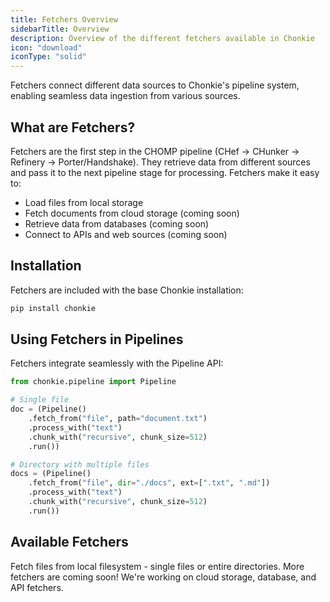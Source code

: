 ```yaml
---
title: Fetchers Overview
sidebarTitle: Overview
description: Overview of the different fetchers available in Chonkie
icon: "download"
iconType: "solid"
---
```


Fetchers connect different data sources to Chonkie's pipeline system, enabling seamless data ingestion from various sources.

## What are Fetchers?

Fetchers are the first step in the CHOMP pipeline (CHef -> CHunker -> Refinery -> Porter/Handshake). They retrieve data from different sources and pass it to the next pipeline stage for processing. Fetchers make it easy to:

- Load files from local storage
- Fetch documents from cloud storage (coming soon)
- Retrieve data from databases (coming soon)
- Connect to APIs and web sources (coming soon)

## Installation

Fetchers are included with the base Chonkie installation:

```bash
pip install chonkie
```

## Using Fetchers in Pipelines

Fetchers integrate seamlessly with the Pipeline API:

```python
from chonkie.pipeline import Pipeline

# Single file
doc = (Pipeline()
    .fetch_from("file", path="document.txt")
    .process_with("text")
    .chunk_with("recursive", chunk_size=512)
    .run())

# Directory with multiple files
docs = (Pipeline()
    .fetch_from("file", dir="./docs", ext=[".txt", ".md"])
    .process_with("text")
    .chunk_with("recursive", chunk_size=512)
    .run())
```

## Available Fetchers

<CardGroup cols={2}>
  <Card
    title="FileFetcher"
    icon="file"
    href="/oss/fetchers/file-fetcher"
  >
    Fetch files from local filesystem - single files or entire directories.
  </Card>
</CardGroup>

<Info>
  More fetchers are coming soon! We're working on cloud storage, database, and API fetchers.
</Info>

